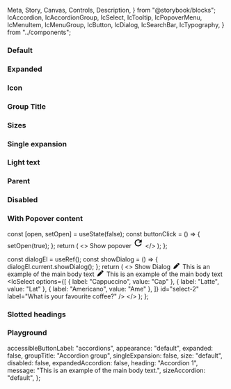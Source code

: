  Meta,
  Story,
  Canvas,
  Controls,
  Description,
} from "@storybook/blocks";
  IcAccordion,
  IcAccordionGroup,
  IcSelect,
  IcTooltip,
  IcPopoverMenu,
  IcMenuItem,
  IcMenuGroup,
  IcButton,
  IcDialog,
  IcSearchBar,
  IcTypography,
} from "../components";

<Meta of={IcAccordionStories} />

<Description markdown={readme} />

### Default

<Canvas>
  <Story of={IcAccordionStories.Default} />
</Canvas>

### Expanded

<Canvas>
  <Story of={IcAccordionStories.Expanded} />
</Canvas>

### Icon

<Canvas>
  <Story of={IcAccordionStories.Icon} />
</Canvas>

### Group Title

<Canvas>
  <Story of={IcAccordionStories.GroupTitle} />
</Canvas>

### Sizes

<Canvas>
  <Story of={IcAccordionStories.Sizes} />
</Canvas>

### Single expansion

<Canvas>
  <Story of={IcAccordionStories.SingleExpansion} />
</Canvas>

### Light text

<Canvas>
  <Story of={IcAccordionStories.LightText} />
</Canvas>

### Parent

<Canvas>
  <Story of={IcAccordionStories.Parent} />
</Canvas>

### Disabled

<Canvas>
  <Story of={IcAccordionStories.Disabled} />
</Canvas>

### With Popover content

  const [open, setOpen] = useState(false);
  const buttonClick = () => {
    setOpen(true);
  };
  return (
    <>
      <IcButton id="button-1" onClick={buttonClick}>
        Show popover
      </IcButton>
      <IcPopoverMenu anchor="button-1" aria-label="popover" open={open}>
        <IcMenuItem label="Copy code" disabled />
        <IcMenuGroup label="View">
          <IcMenuItem label="Zoom in" keyboardShortcut="Cmd+" />
          <IcMenuItem label="Zoom out" keyboardShortcut="Cmd-" />
        </IcMenuGroup>
        <IcMenuItem label="Actions" submenuTriggerFor="abc" />
      </IcPopoverMenu>
      <IcPopoverMenu submenuId="abc">
        <IcMenuItem label="Edit" />
        <IcMenuItem label="Find" submenuTriggerFor="abc123" />
        <IcMenuItem label="Delete" variant="destructive" />
      </IcPopoverMenu>
      <IcPopoverMenu submenuId="abc123">
        <IcMenuItem
          label="Search the web"
          description="This will search the web to find the thing you are looking for."
        />
        <IcMenuItem label="Find..." />
        <IcMenuItem label="Find icons">
          <svg
            slot="icon"
            xmlns="http://www.w3.org/2000/svg"
            height="24px"
            viewBox="0 0 24 24"
            width="24px"
          >
            <path d="M0 0h24v24H0V0z" fill="none" />
            <path d="M17.65 6.35C16.2 4.9 14.21 4 12 4c-4.42 0-7.99 3.58-7.99 8s3.57 8 7.99 8c3.73 0 6.84-2.55 7.73-6h-2.08c-.82 2.33-3.04 4-5.65 4-3.31 0-6-2.69-6-6s2.69-6 6-6c1.66 0 3.14.69 4.22 1.78L13 11h7V4l-2.35 2.35z" />
          </svg>
        </IcMenuItem>
        <IcMenuItem label="Show found results" variant="toggle" />
      </IcPopoverMenu>
    </>
  );
};

  const dialogEl = useRef();
  const showDialog = () => {
    dialogEl.current.showDialog();
  };
  return (
    <>
      <IcButton onClick={showDialog}>Show Dialog</IcButton>
      <IcDialog
        heading="This is a medium dialog"
        label="medium"
        size="medium"
        id="medium-dialog"
        ref={dialogEl}
      >
        <IcAccordionGroup groupTitle="Title of the Accordion Group">
          <IcAccordion heading="Accordion 1">
            <svg
              slot="icon"
              width="20"
              height="1em"
              viewBox="0 0 512 512"
              fill="currentColor"
              xmlns="http://www.w3.org/2000/svg"
            >
              <path d="M362.7 19.3L314.3 67.7 444.3 197.7l48.4-48.4c25-25 25-65.5 0-90.5L453.3 19.3c-25-25-65.5-25-90.5 0zm-71 71L58.6 323.5c-10.4 10.4-18 23.3-22.2 37.4L1 481.2C-1.5 489.7 .8 498.8 7 505s15.3 8.5 23.7 6.1l120.3-35.4c14.1-4.2 27-11.8 37.4-22.2L421.7 220.3 291.7 90.3z" />
            </svg>
            <IcTypography variant="body">
              This is an example of the main body text
            </IcTypography>
          </IcAccordion>
          <IcAccordion heading="Accordion 2">
            <svg
              slot="icon"
              width="20"
              height="1em"
              viewBox="0 0 512 512"
              fill="currentColor"
              xmlns="http://www.w3.org/2000/svg"
            >
              <path d="M362.7 19.3L314.3 67.7 444.3 197.7l48.4-48.4c25-25 25-65.5 0-90.5L453.3 19.3c-25-25-65.5-25-90.5 0zm-71 71L58.6 323.5c-10.4 10.4-18 23.3-22.2 37.4L1 481.2C-1.5 489.7 .8 498.8 7 505s15.3 8.5 23.7 6.1l120.3-35.4c14.1-4.2 27-11.8 37.4-22.2L421.7 220.3 291.7 90.3z" />
            </svg>
            <IcTypography variant="body">
              This is an example of the main body text
            </IcTypography>
            <IcSelect
              options={[
                { label: "Cappuccino", value: "Cap" },
                { label: "Latte", value: "Lat" },
                { label: "Americano", value: "Ame" },
              ]}
              id="select-2"
              label="What is your favourite coffee?"
            />
          </IcAccordion>
        </IcAccordionGroup>
      </IcDialog>
    </>
  );
};

<Canvas>
  <Story of={IcAccordionStories.WithPopoverContent} />
</Canvas>

### Slotted headings

<Canvas>
  <Story of={IcAccordionStories.SlottedHeadings} />
</Canvas>

### Playground

  accessibleButtonLabel: "accordions",
  appearance: "default",
  expanded: false,
  groupTitle: "Accordion group",
  singleExpansion: false,
  size: "default",
  disabled: false,
  expandedAccordion: false,
  heading: "Accordion 1",
  message: "This is an example of the main body text.",
  sizeAccordion: "default",
};

<Canvas>
  <Story of={IcAccordionStories.Playground} />
</Canvas>
